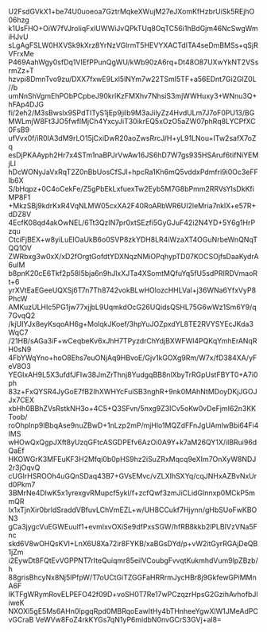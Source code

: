 U2FsdGVkX1+be74U0uoeoa7GztrMqkeXWujM27eJXomKfHzbrUiSk5REjhO06hzg
k1UsFHO+OiW7fVJroIiqFxlUWWiJvQPkTUq8OqTC56i1hBdGjm46NcSwgWmiHJvU
sLgAgFSLW0HXVSk9kXrz8YrNzVGlrmT5HEVYXACTdITA4seDmBMSs+qSjRVFrxMe
P469AahWgy0sfDq1VIEfPPunQgWU/kWb90zA6rq+Dt48O87UXwYkNT2VSsrmZz+T
hzvpi8DmnTvo9zu/DXX7fxwE9Lxl5lNYm7w22TSmI5TF+a56EDnt7Gi2GlZ0L//b
umNnShVgmEhPObPCpbeJ90krlKzFMXhv7NhsiS3mjWWHuxy3+WNnu3Q+hFAp4DJG
fi/2eh2/M3sBwslx9SPdTITyS1jEp9jiIb9M3aJilyZz4HvdULm7J7oF0PU13/BG
MWLmjW8Ft3JO5fwflMjCh4YxcyJiT30ikrEQ5xOzO5aZW07phRq8LYCPfXC0FsB9
ufVvx0f/iR0IA3dM9rLO15jCxiDwR20aoZwsRrcJ/H+yL91LNou+ITw2safX7oZq
esDjPKAAyph2Hr7x4STm1naBPJrVwAw16JS6hD7W7gs935HSAruf6tifNiYEMjLI
hDcWONyJaVxRqT2Z0nBbUosCfSJl+hpcRa1Kh6mQ5vddxPdmfri9i0Oc3eFFIb6X
S/bHqpz+0C4oCekFe/Z5gPbEkLxfuexTw2Eyb5M7G8bPmm2RRVsYIsDkKfiMP8F1
+MkzSBj9kdrKxR4VqNLMW05cxXA2F40RoARbWR6UI2leMria7nklX+e57R+dDZ8V
4EcfK08qd4akOwNEL/6Tt3QzIN7pr0xtSEzfi5GyGJuF42i2N4YD+5Y6g1HrPzqu
CtciFjBEX+w8yiLuEIOaUkB6o0SVP8zkYDH8LR4iWzaXT4OGuNrbeWnQNqTQQ1OV
ZWRbxg3w0xX/xD2fOrgtGofdtYDXNqzNMiOPqhypTD07KOCSOjfsDaaKydrA6uIM
b8pnK20cE6Tkf2p58I5bja6n9hJlxXJTa4XSomtMQfuYq5fU5sdPRIRDVmaoRt+6
yrXVtEaEGeeUQXSj6T7n7Th8742vokBLwHOlozcHHLVal+j36WNa6YfxVyP8PhcW
AMKuzULHIc5PG1jw77xjjbL9UqmkdOcG26UQidsQSHL75G6wWz1Sm6Y9/q7GvqQ2
/kjUIYJx8eyKsqoAH6g+MolqkJKoef/3hpYuJOZpxdYL8TE2RVYSYEcJKda3WqC7
/21HB/sAGa3iF+wCeqbeKv6xJhH7TPyzdrChYdjBXWFWl4PQKqYmhErANqRH0sN9
4FbYWqYno+hoO8Ehs7euONjAq9HBvoE/Gjv1kGOXg9Rm/W7x/fD384XA/yFeV8O3
YEGlxAH9L5X3ufdfJFIw38JmZrThnj8YudgqBB8nlXbyTrRGpUstFBYT0+A7i0ph
83z+FxQYSR4JyGoE7fB2IhXWHYcFulSB3nghR+9nk0MAhNtMDoyDKjJGOJJx7CEX
xbHh0BBhZVsRstkNH3o+4C5+Q3SFvn/5nxg9Z3ICv5oKw0vDeFjmI62n3KKToob/
roOhplnp9IBbqAse9nuZBwD+1nLzp2mP/mjHlo1MQZdFFnJgUAmIwBbi64Fi4IMS
wHOwQxQgpJXft8yUzqGFtcASGDPEfv6AzOi0A9Y+k7aM26QY1X/ilBRui96dQaEf
HKOWGrK3MFEuKF3H2Mfqi0b0pHS9hz2iSuZRxMqcq9eXIm7OnXyW8NDJ2r3jOqvQ
cUGIrHSROOh4uGQnSDaq43B7+GVsEMvc/vZLXIhSXYq/cqJNHxAZBvNxUrd0Pkm7
3BMrNe4DlwK5x1yrexgvRMupcf5ykl/f+zcfQwf3zmJiCLidGInnxp0MCkP5mmQR
lx1xTjnXir0brldSraddVBfuvLChVmEZL+w/UH8CCukf7Hjynn/gHbSUoFwKBON3
gCa3jygcVuEGWEuulf1+evmlxvOXiSe9dfPxsSGW/hfRB8kkb2lPLBIVzVNa5Fnc
skd6V8wOHQsKVI+LnX6U8Xa72ir8FYKB/xaBGsDYd/p+vW2itGyrRGAjDeQB1jZm
i2EywDt8FQtEvVGPPNT7rIteQuiqmr85eiIVCoubgFvvqtKukmhdVum9lpZBzb/h
88grisBhcyNx8Nj5IPfpW/T7oUCtGiTZGGFaHRRrmJycHBr8j9GkfewGPiMMnA6F
IKTFgWRymRovELPEFO42f09D+voSH0T7Re17wPCzqzrHpsG2GzihAvhofbJliweK
NXOXl5gE5Ms6AHn0lpgqRpd0MBRqoEawItHy4bTHnheeYgwXlW1JMeAdPCvGCraB
VeWVw8FoZ4rkKYGs7qN1yP6midbN0nvGCrS3GVj+al8=
